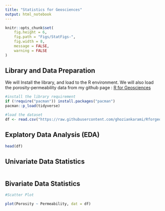 ```yaml
---
title: "Statistics for Geosciences"
output: html_notebook
---
```


```r
knitr::opts_chunk$set(
	fig.height = 6,
	fig.path = "Figs/StatFigs-",
	fig.width = 8,
	message = FALSE,
	warning = FALSE
)
```


## Library and Data Preparation

We will Install the library, and load to the R environment. We will also load the porosity-permeability data from my github page : [R for Geosciences](https://github.com/ghoziankarami/Rforgeosciences)

```r
#install the library requirement
if (!require("pacman")) install.packages("pacman")
pacman::p_load(tidyverse)

#load the dataset
df <- read.csv("https://raw.githubusercontent.com/ghoziankarami/Rforgeosciences/main/Porosity-Permeability.csv")
```


## Explatory Data Analysis (EDA)

```r
head(df)

```



## Univariate Data Statistics

```r

```

## Bivariate Data Statistics

```r

#Scatter Plot

plot(Porosity ~ Permeability, dat = df)


```



